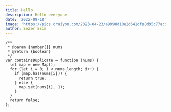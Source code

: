 ```yaml
---
title: Hello
description: Hello everyone
date: '2022-09-18'
image: 'https://pics.craiyon.com/2023-04-23/a9998d10e2d641dfa8d95c77acd7cdbd.webp'
author: Sezer Esim
---
```


```tsx
/**
 * @param {number[]} nums
 * @return {boolean}
 */
var containsDuplicate = function (nums) {
  let map = new Map();
  for (let i = 0; i < nums.length; i++) {
    if (map.has(nums[i])) {
      return true;
    } else {
      map.set(nums[i], 1);
    }
  }
  return false;
};
```
